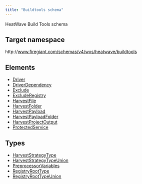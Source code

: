 ```yaml
---
title: "Buildtools schema"
---
```


HeatWave Build Tools schema

## Target namespace

http&#58;//www.firegiant.com/schemas/v4/wxs/heatwave/buildtools

## Elements

- [Driver](driver/)
- [DriverDependency](driverdependency/)
- [Exclude](exclude/)
- [ExcludeRegistry](excluderegistry/)
- [HarvestFile](harvestfile/)
- [HarvestFolder](harvestfolder/)
- [HarvestPayload](harvestpayload/)
- [HarvestPayloadFolder](harvestpayloadfolder/)
- [HarvestProjectOutput](harvestprojectoutput/)
- [ProtectedService](protectedservice/)

## Types

- [HarvestStrategyType](harveststrategytype/)
- [HarvestStrategyTypeUnion](harveststrategytype/)
- [PreprocessorVariables](preprocessorvariables/)
- [RegistryRootType](registryroottype/)
- [RegistryRootTypeUnion](registryroottype/)
